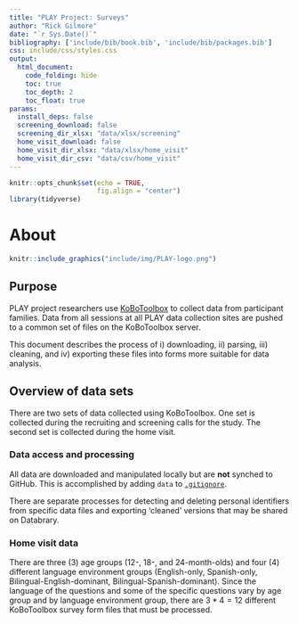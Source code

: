 ```yaml
---
title: "PLAY Project: Surveys"
author: "Rick Gilmore"
date: "`r Sys.Date()`"
bibliography: ['include/bib/book.bib', 'include/bib/packages.bib']
css: include/css/styles.css
output: 
  html_document:
    code_folding: hide
    toc: true
    toc_depth: 2
    toc_float: true
params:
  install_deps: false
  screening_download: false
  screening_dir_xlsx: "data/xlsx/screening"
  home_visit_download: false
  home_visit_dir_xlsx: "data/xlsx/home_visit"
  home_visit_dir_csv: "data/csv/home_visit"
---
```


```r
knitr::opts_chunk$set(echo = TRUE,
                      fig.align = "center")
library(tidyverse)
```

# About {-}

```r
knitr::include_graphics("include/img/PLAY-logo.png")
```

## Purpose {-}

PLAY project researchers use [KoBoToolbox](https://www.kobotoolbox.org/) to collect data from participant families.
Data from all sessions at all PLAY data collection sites are pushed to a common set of files on the KoBoToolbox server.

This document describes the process of i) downloading, ii) parsing, iii) cleaning, and iv) exporting these files into forms more suitable for data analysis.

## Overview of data sets {-}

There are two sets of data collected using KoBoToolbox.
One set is collected during the recruiting and screening calls for the study.
The second set is collected during the home visit.

### Data access and processing {-}

All data are downloaded and manipulated locally but are **not** synched to GitHub.
This is accomplished by adding `data` to [`.gitignore`](.gitignore).

There are separate processes for detecting and deleting personal identifiers from specific data files and exporting 'cleaned' versions that may be shared on Databrary.

### Home visit data {-}

There are three (3) age groups (12-, 18-, and 24-month-olds) and four (4) different language environment groups (English-only, Spanish-only, Bilingual-English-dominant, Bilingual-Spanish-dominant).
Since the language of the questions and some of the specific questions vary by age group and by language environment group, there are $3*4=12$ different KoBoToolbox survey form files that must be processed.
